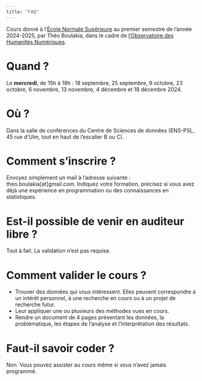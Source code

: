 ```yaml
---
title: "FAQ"
---
```


Cours donné à l'[École Normale Supérieure](https://www.ens.psl.eu/) au premier semestre de l'année 2024-2025, par Théo Boulakia, dans le cadre de [l'Observatoire des Humanités Numériques](https://odhn.ens.psl.eu/).

# Quand ?

Le **mercredi**, de 15h à 18h : 18 septembre, 25 septembre, 9 octobre, 23 octobre, 6 novembre, 13 novembre, 4 décembre et 18 décembre 2024.

# Où ?

Dans la salle de conférences du Centre de Sciences de données (ENS-PSL, 45 rue d'Ulm, tout en haut de l'escalier B ou C).

# Comment s'inscrire ?

Envoyez simplement un mail à l'adresse suivante : theo.boulakia[at]gmail.com. Indiquez votre formation, précisez si vous avez déjà une expérience en programmation ou des connaissances en statistiques.

# Est-il possible de venir en auditeur libre ?

Tout à fait. La validation n'est pas requise.

# Comment valider le cours ?

- Trouver des données qui vous intéressent. Elles peuvent correspondre à un intérêt personnel, à une recherche en cours ou à un projet de recherche futur.
- Leur appliquer une ou plusieurs des méthodes vues en cours.
- Rendre un document de 4 pages présentant les données, la problématique, les étapes de l'analyse et l'interprétation des résultats.

# Faut-il savoir coder ?

Non. Vous pouvez assister au cours même si vous n'avez jamais programmé. 